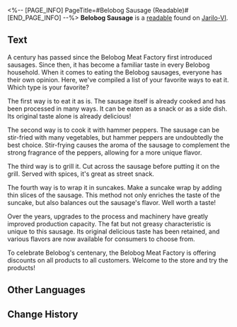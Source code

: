 <%-- [PAGE_INFO]
PageTitle=#Belobog Sausage (Readable)#
[END_PAGE_INFO] --%>
{{Readable Infobox
|id           = 033
|partIds      = 190141
|title        = Belobog Sausage
|image        = Item Jarilo-VI Readable 2.png
|world        = Jarilo-VI
|parts        = 1
|author       = <!--to be added-->
|description  = A flier advertisement for a dish popular among the locals. It also introduces various ways to cook the sausage.
|part1        = Belobog Sausage
|source1      = {{cx|Source missing}}
|characters   = 
|factions     = 
}}
'''Belobog Sausage''' is a [[readable]] found on [[Jarilo-VI]].
<!--
==Location==
{{Map Embed|<map name>|<marker id>}}
-->
==Text==
{{Size|+2|<div align="center">For Foodies! Belobog Sausages: Which Type is Your Favorite?</div>}}

A century has passed since the Belobog Meat Factory first introduced sausages. Since then, it has become a familiar taste in every Belobog household. When it comes to eating the Belobog sausages, everyone has their own opinion. Here, we've compiled a list of your favorite ways to eat it. Which type is your favorite?

The first way is to eat it as is. The sausage itself is already cooked and has been processed in many ways. It can be eaten as a snack or as a side dish. Its original taste alone is already delicious!

The second way is to cook it with hammer peppers. The sausage can be stir-fried with many vegetables, but hammer peppers are undoubtedly the best choice. Stir-frying causes the aroma of the sausage to complement the strong fragrance of the peppers, allowing for a more unique flavor.

The third way is to grill it. Cut across the sausage before putting it on the grill. Served with spices, it's great as street snack.

The fourth way is to wrap it in suncakes. Make a suncake wrap by adding thin slices of the sausage. This method not only enriches the taste of the suncake, but also balances out the sausage's flavor. Well worth a taste!

Over the years, upgrades to the process and machinery have greatly improved production capacity. The fat but not greasy characteristic is unique to this sausage. Its original delicious taste has been retained, and various flavors are now available for consumers to choose from.

To celebrate Belobog's centenary, the Belobog Meat Factory is offering discounts on all products to all customers. Welcome to the store and try the products!

<!--
==Trivia==
* 
-->
==Other Languages==
{{Other Languages
|en   = Belobog Sausage
|zhs  = 贝洛伯格红肠
|zht  = 貝洛伯格臘腸
|ja   = ベロブルグソーセージ
|ko   = 벨로보그 소시지
|es   = Salchicha de Belobog
|fr   = Saucisse de Belobog
|ru   = Белобожские колбаски
|th   = Belobog Sausage
|vi   = Xúc Xích Belobog
|de   = Belobog-Wurst
|id   = Belobog Sausage
|pt   = Linguiça de Belobog
}}

==Change History==
{{Change History|1.0}}